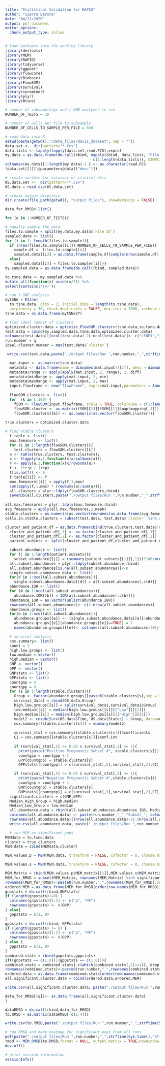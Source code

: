 ```yaml
---
title: "Statistical Validation for RAPID"
author: "Sierra Barone"
date: "04/21/2020"
output: pdf_document
editor_options: 
  chunk_output_type: inline
---
```


```r

# load packages into the working library
library(devtools)
library(MEM)
library(RAPID)
library(tidyverse)
library(ggpubr)
library(flowCore)
library(Biobase)
library(FlowSOM)
library(survival)
library(survminer)
library(plyr)
library(Rtsne)

```

```r

# number of subsamplings and t-SNE analyses to run
NUMBER_OF_TESTS = 10

# number of cells per file to subsample
NUMBER_OF_CELLS_TO_SAMPLE_PER_FILE = 600

# read data into R
setwd(paste(getwd(),"/data_files/davis_dataset", sep = ""))
data.set <-  dir(pattern="*.fcs")
data.lists <- lapply(lapply(data.set,read.FCS),exprs)
my.data = as.data.frame(do.call(rbind, mapply(cbind, data.lists, "File ID" = 
                                        c(1:length(data.lists)), SIMPLIFY = F)))
colnames(my.data)[1:length(my.data)-1 ] <- as.character(read.FCS
(data.set[[1]])@parameters@data[["desc"]])

# create varible for survival or clinical data
OS.data.set <-  dir(pattern="*.csv")
OS.data = read.csv(OS.data.set)
```

```r

# create output directory
dir.create(file.path(getwd(), "output files"), showWarnings = FALSE)

data_for_RMSD<-list()

for (q in 1:NUMBER_OF_TESTS){

# equally sample the data 
files.to.sample = split(my.data,my.data$`File ID`)
sampled.data <- list()
for (i in 1: length(files.to.sample)){
  if (nrow(files.to.sample[[i]])>NUMBER_OF_CELLS_TO_SAMPLE_PER_FILE){            
    sample.df =  files.to.sample[[i]]
    sampled.data[[i]] = as.data.frame(sample.df[sample(nrow(sample.df), NUMBER_OF_CELLS_TO_SAMPLE_PER_FILE), ])}        
  else{
    sampled.data[[i]] = files.to.sample[[i]]}}
my.sampled.data = as.data.frame(do.call(rbind, sampled.data)) 

to.tsne.data <- my.sampled.data %>%
mutate_all(function(x) asinh(x/5)) %>%
select(contains('(v)'))

# run t-SNE analysis
mytSNE = Rtsne(
  to.tsne.data, dims = 2, initial_dims = length(to.tsne.data), 
  perplexity = 30, check_duplicates = FALSE, max_iter = 1000, verbose = TRUE)
tsne.data = as.data.frame(mytSNE$Y)

# find ideal number of clusters
optimized.cluster.data = optimize_FlowSOM_clusters(tsne.data,to.tsne.data, N = 50, seed = 38)
test.data = cbind(my.sampled.data,tsne.data,optimized.cluster.data)
colnames(test.data)[(ncol(test.data)-2):ncol(test.data)]<- c("tSNE1","tSNE2","cluster")
run.number = q
ideal.cluster.number = max(test.data$`cluster`)

 write.csv(test.data,paste("./output files/Run ",run.number,"_",strftime(Sys.time(),"%Y-%m-%d_%H%M%S"),"all_data_with_tSNE_and_clusters.csv"))

  mat.input <- as.matrix(tsne.data)
  metadata <- data.frame(name = dimnames(mat.input)[[2]], desc = dimnames(mat.input)[[2]])
  metadata$range <- apply(apply(mat.input, 2, range), 2, diff)
  metadata$minRange <- apply(mat.input, 2, min)
  metadata$maxRange <- apply(mat.input, 2, max)
  input.flowframe <- new("flowFrame", exprs=mat.input,parameters = AnnotatedDataFrame(metadata))
  
  flowSOM.clusters <- list()
  for  (k in 1:100) {
    fSOM <- FlowSOM(input.flowframe, scale = TRUE, colsToUse = c(1:length(tsne.data)), nClus= ideal.cluster.number)
    flowSOM.cluster <- as.matrix(fSOM[[2]][fSOM[[1]]$map$mapping[,1]])
    flowSOM.clusters[[k]] <- as.numeric(as.vector(flowSOM.cluster))}
  
true.clusters = optimized.cluster.data

# find stable clusters
  f.table <- list()
  max.fmeasure <- list()
  for (i in 1:length(flowSOM.clusters)){
    test.clusters = flowSOM.clusters[[i]]
  a <- table(true.clusters, test.clusters);
  p <- t(apply(a,1,function(x)x/colSums(a)))
  r <- apply(a,2,function(x)x/rowSums(a))
  f <- 2*r*p / (r+p)
  f[is.na(f)] <- 0
  f.table[[i]] <- f
  max.fmeasure[[i]] = apply(f,1,max)
  sum(apply(f,1,max) * (rowSums(a)/sum(a)))}
  all.clusters = plyr::ldply(flowSOM.clusters,rbind)
  saveRDS(all.clusters,paste("./output files/Run ",run.number,"_",strftime(Sys.time(),"%Y-%m-%d_%H%M%S"),"flowSOM_clusters.RDS"))
  
all.max.fmeasures = plyr::ldply(max.fmeasure,rbind)
avg.fmeasure = apply(all.max.fmeasures,2,mean)
stable.clusters = as.numeric(as.vector(rownames(as.data.frame(avg.fmeasure[avg.fmeasure > 0.5]))))
cells.in.stable.clusters = subset(test.data, test.data$`cluster` %in% stable.clusters)

cluster_and_patient_df = as.data.frame(cbind(true.clusters,test.data$`File ID`))
  cluster_and_patient_df[,1] <- as.factor(cluster_and_patient_df[,1])
  cluster_and_patient_df[,2] <- as.factor(cluster_and_patient_df[,2])
  patient.subsets <- split(cluster_and_patient_df,cluster_and_patient_df[,2])

  subset.abundance <- list()
  for (j in 1:length(patient.subsets)){
    subset.abundance[[j]] = (summary(patient.subsets[[j]][,1]))*100/nrow(patient.subsets[[j]])}
  all.subset.abundances = plyr::ldply(subset.abundance,rbind)
  all.subset.abundances[is.na(all.subset.abundances)]<-0
  single.subset.abundance.data <- list()
  for(d in 1:ncol(all.subset.abundances)){
    single.subset.abundance.data[[d]] = all.subset.abundances[,c(d)]}
  abundance.IQR <- list()
  for (b in 1:ncol(all.subset.abundances)){
    abundance.IQR[[b]] = IQR(all.subset.abundances[,c(b)])}
  Abundance_IQR = as.vector(unlist(abundance.IQR))
  rownames(all.subset.abundances)<- c(1:nrow(all.subset.abundances))
  abundance.groups <- list()
  for(e in 1:ncol(all.subset.abundances)){
    abundance.groups[[e]] <- (single.subset.abundance.data[[e]]>abundance.IQR[[e]])
    abundance.groups[[e]][abundance.groups[[e]]==TRUE] = 1
    names(abundance.groups)[[e]]<- colnames(all.subset.abundances)[e]}             # 1 = high, 0 = low

  # survival analysis
  cox.summary<- list()
  count = 1
  high.low.groups <- list()
  low.median = vector()
  high.median = vector()
  GNP <- vector()
  GPP <- vector()
  GNPstats <- list()
  GPPstats <- list()
  countgnp = 0
  countgpp = 0
  for (s in 1:length(stable.clusters)){
    Group <- factor(abundance.groups[[paste0(stable.clusters[s],sep = "")]], levels = c(0,1), labels = c("Low", "High"))
    survival_data1 = cbind(OS.data,Group)
    high.low.groups[[s]] = split(survival_data1,survival_data1$Group)
    low.median[[s]] = median(high.low.groups[[s]][["Low"]][[2]])
    high.median[[s]] = median(high.low.groups[[s]][["High"]][[2]])
    model2 <- coxph(Surv(OS.data$Time, OS.data$Status) ~ Group, data=survival_data1)
    cox.summary[[stable.clusters[s]]] = summary(model2)
    
    survival_stat = cox.summary[[stable.clusters[s]]]$coefficients
    CI = cox.summary[[stable.clusters[s]]]$conf.int
    
    if (survival_stat[,5] <= 0.05 & survival_stat[,2] <= 1){
      print(paste("Positive Prognostic Subset #", stable.clusters[s]))
      countgpp = countgpp + 1
      GPP[countgpp] = stable.clusters[s]
      GPPstats[[countgpp]] = c(survival_stat[,5],survival_stat[,2],CI[,c(3:4)])}

    if (survival_stat[,5] <= 0.05 & survival_stat[,2] >= 1){
      print(paste("Negative Prognostic Subset #",stable.clusters[s]))
      countgnp = countgnp + 1
      GNP[countgnp] = stable.clusters[s]
      GNPstats[[countgnp]] = c(survival_stat[,5],survival_stat[,2],CI[,c(3:4)])}}
  significant.clusters = c(GNP,GPP)
  Median_High_Group = high.median
  Median_Low_Group = low.median
  all.abundance.data = rbind(all.subset.abundances,Abundance_IQR, Median_High_Group,Median_Low_Group,avg.fmeasure)
  colnames(all.abundance.data) <- paste(run.number,"_","Subset_", colnames(all.subset.abundances), sep = "")
  rownames(all.abundance.data)[(nrow(all.abundance.data)-3):(nrow(all.abundance.data))]<-c("Abundance_IQR", "Median_High_Group","Median_Low_Group","F-measure")
  write.csv(all.abundance.data, paste("./output files/Run ",run.number,"_",strftime(Sys.time(),"%Y-%m-%d_%H%M%S"),"_subset_abundances_withIQRandfmeasure.csv",sep=""))

  # run MEM on significant pops
MEMdata = to.tsne.data
cluster = true.clusters
MEM.data = cbind(MEMdata,cluster)

MEM.values.p = MEM(MEM.data, transform = FALSE, cofactor = 0, choose.markers = FALSE, markers = "1,3:4,6:10,12:13,15:16,18:23,25:27,30:31",choose.ref = FALSE, zero.ref = FALSE, rename.markers = FALSE, new.marker.names = "CD45,CD19,CD22,tIKAROS,CD79b,CD20,CD34,CD179a,CD123,IGMi,CD10,CD179b,CD24,TSLPR,CD127,RAG1,TDT,PAX5,CD43,CD38,CD58,HLA-DR,IGMs",file.is.clust = FALSE, add.fileID = FALSE, IQR.thresh = NULL)

MEM.values.s = MEM(MEM.data, transform = FALSE, cofactor = 0, choose.markers = FALSE, markers = "2,5,11,14,17,24,28:29,32",choose.ref = FALSE, zero.ref = FALSE, rename.markers = FALSE, new.marker.names = "p-PLCg,p-4EBP1,p-STAT5,p-IKAROS,p-AKT,p-Syk,p-S6,p-ERK,p-CREB",file.is.clust = FALSE, add.fileID = FALSE, IQR.thresh = NULL)

MEM_Matrix = cbind(MEM.values.p$MEM_matrix[[1]],MEM.values.s$MEM_matrix[[1]])
MEM_for_RMSD = subset(MEM_Matrix, rownames(MEM_Matrix) %in% significant.clusters)
rownames(MEM_for_RMSD)<-paste0(run.number,"_",rownames(MEM_for_RMSD),sep = "")
ordered.MEM = as.data.frame(MEM_for_RMSD[order(row.names(MEM_for_RMSD)),,drop = FALSE ])
gnpstats = do.call(rbind,GNPstats)
if (length(gnpstats)!=0) {
  colnames(gnpstats)[1:2] <- c("p", "HR")
  rownames(gnpstats) <- c(GNP)
} else{
  gnpstats = c(1, 0)
}
gppstats = do.call(rbind, GPPstats)
if (length(gppstats) != 0) {
  colnames(gppstats)[1:2] <- c("p", "HR")
  rownames(gppstats) <- c(GPP)
} else {
  gppstats = c(1, 0)
}
combined.stats = rbind(gnpstats,gppstats)
if((gnpstats == c(1,0))|(gppstats == c(1,0))){
combined.stats = combined.stats[-c(which(combined.stats[,1]==1)),,drop = FALSE]}
rownames(combined.stats)<-paste0(run.number,"_",rownames(combined.stats),sep = "")
ordered.data = as.data.frame(combined.stats[order(row.names(combined.stats)),,drop = FALSE ])
all.significant.cluster.data = cbind(ordered.data,ordered.MEM)

write.csv(all.significant.cluster.data, paste("./output files/Run ",run.number,"_",strftime(Sys.time(),"%Y-%m-%d_%H%M%S"),"_siginificant_stable_cluster_data.csv",sep=""))

data_for_RMSD[[q]]<- as.data.frame(all.significant.cluster.data)
}

dataRMSD = do.call(rbind,data_for_RMSD)
to.RMSD = as.matrix(dataRMSD[-c(1:4)])

write.csv(to.RMSD,paste("./output files/Run ",run.number,"_",strftime(Sys.time(),"%Y-%m-%d_%H%M%S"),"_RMSD_input_data.csv",sep=""))

# run RMSD and make heatmap for significant pops from all runs 
pdf(paste("./output files/Run ",run.number,"_",strftime(Sys.time(),"%Y-%m-%d_%H%M%S"),"_RMSD_heatmap.pdf",sep=""),width = 20, height =20)
rmsd <- MEM_RMSD(to.RMSD,format = NULL, output.matrix = TRUE,newWindow.heatmaps = FALSE)
dev.off()

# print session information
sessionInfo()
``` 